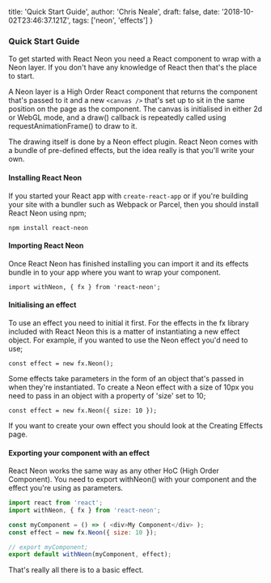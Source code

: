   title: 'Quick Start Guide',
  author: 'Chris Neale',
  draft: false,
  date: '2018-10-02T23:46:37.121Z',
  tags: ['neon', 'effects']
}

### Quick Start Guide

To get started with React Neon you need a React component to wrap with a Neon layer. If you don't have any knowledge of React then that's the place to start.

A Neon layer is a High Order React component that returns the component that's passed to it and a new `<canvas />` that's set up to sit in the same position on the page as the component. The canvas is initialised in either 2d or WebGL mode, and a draw() callback is repeatedly called using requestAnimationFrame() to draw to it.

The drawing itself is done by a Neon effect plugin. React Neon comes with a bundle of pre-defined effects, but the idea really is that you'll write your own.

#### Installing React Neon

If you started your React app with `create-react-app` or if you're building your site with a bundler such as Webpack or Parcel, then you should install React Neon using npm;

`npm install react-neon`

#### Importing React Neon

Once React Neon has finished installing you can import it and its effects bundle in to your app where you want to wrap your component.

`import withNeon, { fx } from 'react-neon';`

#### Initialising an effect

To use an effect you need to initial it first. For the effects in the fx library included with React Neon this is a matter of instantiating a new effect object. For example, if you wanted to use the Neon effect you'd need to use;

`const effect = new fx.Neon();`

Some effects take parameters in the form of an object that's passed in when they're instantiated. To create a Neon effect with a size of 10px you need to pass in an object with a property of 'size' set to 10;

`const effect = new fx.Neon({ size: 10 });`

If you want to create your own effect you should look at the Creating Effects page.

#### Exporting your component with an effect

React Neon works the same way as any other HoC (High Order Component). You need to export withNeon() with your component and the effect you're using as parameters.

```javascript
import react from 'react';
import withNeon, { fx } from 'react-neon';

const myComponent = () => ( <div>My Component</div> );
const effect = new fx.Neon({ size: 10 });

// export myComponent;
export default withNeon(myComponent, effect);
```

That's really all there is to a basic effect.
